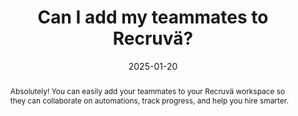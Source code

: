 ---
title: 'Can I add my teammates to Recruvä?'
abstract: Absolutely! You can easily add your teammates to your Recruvä workspace so they can collaborate on automations, track progress, and help you hire smarter.
date: '2025-01-20'
banner: /static/hello-world-banner.jpg
---